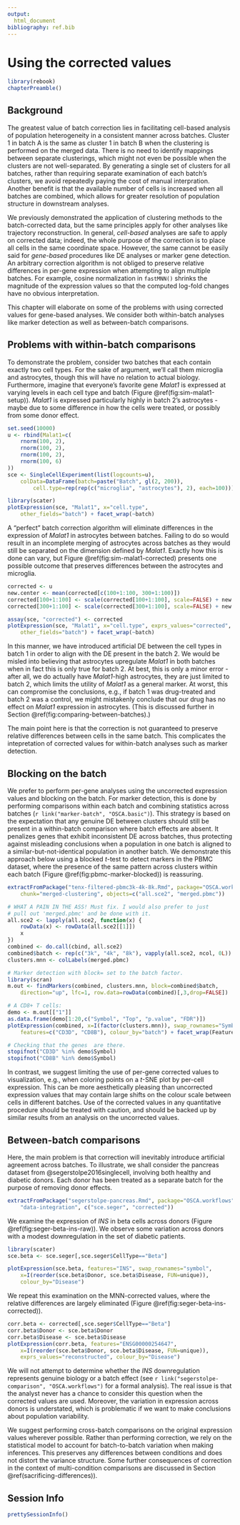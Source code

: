 ```yaml
---
output:
  html_document
bibliography: ref.bib
---
```


# Using the corrected values {#using-corrected-values}

```r
library(rebook)
chapterPreamble()
```

## Background

The greatest value of batch correction lies in facilitating cell-based analysis of population heterogeneity in a consistent manner across batches.
Cluster 1 in batch A is the same as cluster 1 in batch B when the clustering is performed on the merged data.
There is no need to identify mappings between separate clusterings, which might not even be possible when the clusters are not well-separated.
By generating a single set of clusters for all batches, rather than requiring separate examination of each batch's clusters, we avoid repeatedly paying the cost of manual interpration.
Another benefit is that the available number of cells is increased when all batches are combined, which allows for greater resolution of population structure in downstream analyses.

We previously demonstrated the application of clustering methods to the batch-corrected data, but the same principles apply for other analyses like trajectory reconstruction. 
In general, _cell-based_ analyses are safe to apply on corrected data; indeed, the whole purpose of the correction is to place all cells in the same coordinate space.
However, the same cannot be easily said for _gene-based_ procedures like DE analyses or marker gene detection. 
An arbitrary correction algorithm is not obliged to preserve relative differences in per-gene expression when attempting to align multiple batches.
For example, cosine normalization in `fastMNN()` shrinks the magnitude of the expression values so that the computed log-fold changes have no obvious interpretation.

This chapter will elaborate on some of the problems with using corrected values for gene-based analyses.
We consider both within-batch analyses like marker detection as well as between-batch comparisons.

## Problems with within-batch comparisons

To demonstrate the problem, consider two batches that each contain exactly two cell types.
For the sake of argument, we'll call them microglia and astrocytes, though this will have no relation to actual biology.
Furthermore, imagine that everyone's favorite gene _Malat1_ is expressed at varying levels in each cell type and batch (Figure \@ref(fig:sim-malat1-setup)).
_Malat1_ is expressed particularly highly in batch 2's astrocytes - maybe due to some difference in how the cells were treated, or possibly from some donor effect.

```r
set.seed(10000)
u <- rbind(Malat1=c(
    rnorm(100, 2),
    rnorm(100, 2),
    rnorm(100, 2),
    rnorm(100, 6)
))
sce <- SingleCellExperiment(list(logcounts=u),
    colData=DataFrame(batch=paste("Batch", gl(2, 200)),
        cell.type=rep(rep(c("microglia", "astrocytes"), 2), each=100)))

library(scater)
plotExpression(sce, "Malat1", x="cell.type", 
    other_fields="batch") + facet_wrap(~batch)
```

A "perfect" batch correction algorithm will eliminate differences in the expression of _Malat1_ in astrocytes between batches.
Failing to do so would result in an incomplete merging of astrocytes across batches as they would still be separated on the dimension defined by _Malat1_.
Exactly how this is done can vary, but Figure \@ref(fig:sim-malat1-corrected) presents one possible outcome that preserves differences between the astrocytes and microglia.

```r
corrected <- u
new.center <- mean(corrected[c(100+1:100, 300+1:100)])
corrected[100+1:100] <- scale(corrected[100+1:100], scale=FALSE) + new.center
corrected[300+1:100] <- scale(corrected[300+1:100], scale=FALSE) + new.center

assay(sce, "corrected") <- corrected
plotExpression(sce, "Malat1", x="cell.type", exprs_values="corrected",
    other_fields="batch") + facet_wrap(~batch)
```

In this manner, we have introduced artificial DE between the cell types in batch 1 in order to align with the DE present in the batch 2.
We would be misled into believing that astrocytes upregulate _Malat1_ in both batches when in fact this is only true for batch 2.
At best, this is only a minor error - after all, we do actually have _Malat1_-high astrocytes, they are just limited to batch 2, which limits the utility of _Malat1_ as a general marker.
At worst, this can compromise the conclusions, e.g., if batch 1 was drug-treated and batch 2 was a control,
we might mistakenly conclude that our drug has no effect on _Malat1_ expression in astrocytes.
(This is discussed further in Section \@ref(fig:comparing-between-batches).)

<!--
There are also some statistical considerations:

- It is usually inappropriate to perform DE analyses on batch-corrected values, due to the failure to model the uncertainty of the correction.
This usually results in loss of type I error control, i.e., more false positives than expected.
- The correction does not preserve the mean-variance relationship.
Applications of common DE methods like `r Biocpkg("edgeR")` or `r Biocpkg("limma")` are unlikely to be valid.

However, these are probably minor given that the marker gene procedure is not particularly rigorous in the first place!
-->

The main point here is that the correction is not guaranteed to preserve relative differences between cells in the same batch.
This complicates the intepretation of corrected values for within-batch analyses such as marker detection.

## Blocking on the batch

We prefer to perform per-gene analyses using the uncorrected expression values and blocking on the batch.
For marker detection, this is done by performing comparisons within each batch and combining statistics across batches (`r link("marker-batch", "OSCA.basic")`).
This strategy is based on the expectation that any genuine DE between clusters should still be present in a within-batch comparison where batch effects are absent.
It penalizes genes that exhibit inconsistent DE across batches, thus protecting against misleading conclusions when a population in one batch is aligned to a similar-but-not-identical population in another batch.
We demonstrate this approach below using a blocked $t$-test to detect markers in the PBMC dataset, where the presence of the same pattern across clusters within each batch (Figure \@ref(fig:pbmc-marker-blocked)) is reassuring.

```r
extractFromPackage("tenx-filtered-pbmc3k-4k-8k.Rmd", package="OSCA.workflows",
    chunk="merged-clustering", objects=c("all.sce2", "merged.pbmc"))
```

```r
# WHAT A PAIN IN THE ASS! Must fix. I would also prefer to just
# pull out 'merged.pbmc' and be done with it.
all.sce2 <- lapply(all.sce2, function(x) {
    rowData(x) <- rowData(all.sce2[[1]])
    x
})
combined <- do.call(cbind, all.sce2)
combined$batch <- rep(c("3k", "4k", "8k"), vapply(all.sce2, ncol, 0L))
clusters.mnn <- colLabels(merged.pbmc)

# Marker detection with block= set to the batch factor.
library(scran)
m.out <- findMarkers(combined, clusters.mnn, block=combined$batch,
    direction="up", lfc=1, row.data=rowData(combined)[,3,drop=FALSE])

# A CD8+ T cells:
demo <- m.out[["1"]]
as.data.frame(demo[1:20,c("Symbol", "Top", "p.value", "FDR")]) 
plotExpression(combined, x=I(factor(clusters.mnn)), swap_rownames="Symbol",
    features=c("CD3D", "CD8B"), colour_by="batch") + facet_wrap(Feature~colour_by)
```

```r
# Checking that the genes  are there.
stopifnot("CD3D" %in% demo$Symbol)
stopifnot("CD8B" %in% demo$Symbol)
```

In contrast, we suggest limiting the use of per-gene corrected values to visualization, e.g., when coloring points on a $t$-SNE plot by per-cell expression.
This can be more aesthetically pleasing than uncorrected expression values that may contain large shifts on the colour scale between cells in different batches.
Use of the corrected values in any quantitative procedure should be treated with caution, and should be backed up by similar results from an analysis on the uncorrected values.

## Between-batch comparisons

Here, the main problem is that correction will inevitably introduce artificial agreement across batches.
To illustrate, we shall consider the pancreas dataset from @segerstolpe2016singlecell, involving both healthy and diabetic donors.
Each donor has been treated as a separate batch for the purpose of removing donor effects.

```r
extractFromPackage("segerstolpe-pancreas.Rmd", package="OSCA.workflows",
    "data-integration", c("sce.seger", "corrected"))
```

We examine the expression of _INS_ in beta cells across donors (Figure \@ref(fig:seger-beta-ins-raw)).
We observe some variation across donors with a modest downregulation in the set of diabetic patients.

```r
library(scater)
sce.beta <- sce.seger[,sce.seger$CellType=="Beta"]

plotExpression(sce.beta, features="INS", swap_rownames="symbol", 
    x=I(reorder(sce.beta$Donor, sce.beta$Disease, FUN=unique)),
    colour_by="Disease")
```

We repeat this examination on the MNN-corrected values, where the relative differences are largely eliminated (Figure \@ref(fig:seger-beta-ins-corrected)).

```r
corr.beta <- corrected[,sce.seger$CellType=="Beta"]
corr.beta$Donor <- sce.beta$Donor
corr.beta$Disease <- sce.beta$Disease
plotExpression(corr.beta, features="ENSG00000254647", 
    x=I(reorder(sce.beta$Donor, sce.beta$Disease, FUN=unique)),
    exprs_values="reconstructed", colour_by="Disease")
```

We will not attempt to determine whether the _INS_ downregulation represents genuine biology or a batch effect (see `r link("segerstolpe-comparison", "OSCA.workflows")` for a formal analysis).
The real issue is that the analyst never has a chance to consider this question when the corrected values are used.
Moreover, the variation in expression across donors is understated, which is problematic if we want to make conclusions about population variability.

We suggest performing cross-batch comparisons on the original expression values wherever possible.
Rather than performing correction, we rely on the statistical model to account for batch-to-batch variation when making inferences.
This preserves any differences between conditions and does not distort the variance structure.
Some further consequences of correction in the context of multi-condition comparisons are discussed in Section \@ref(sacrificing-differences)).

## Session Info {-}

```r
prettySessionInfo()
```
